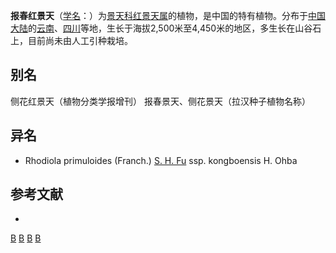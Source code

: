 {{Speciesbox 
| genus = Rhodiola
| species = primuloides
| authority = (Franch.) [[傅书遐|S. H. Fu]]
| subdivision_ranks =[[亚种|亚种]]
| subdivision =
* 报春红景天 ''R. p.'' subsp. ''primuloides''
* [[工布红景天|工布红景天]] ''R. p.'' subsp. ''kongboensis''
}}

'''报春红景天'''（[[学名|学名]]：{{lang|la|''Rhodiola primuloides''}}）为[[景天科|景天科]][[红景天属|红景天属]]的植物，是中国的特有植物。分布于[[中国大陆|中国大陆]]的[[云南|云南]]、[[四川|四川]]等地，生长于海拔2,500米至4,450米的地区，多生长在山谷石上，目前尚未由人工引种栽培。

== 别名 ==
侧花红景天（植物分类学报增刊） 报春景天、侧花景天（拉汉种子植物名称）

== 异名 ==
* Rhodiola primuloides (Franch.) [[傅书遐|S. H. Fu]] ssp. kongboensis H. Ohba

== 参考文献 ==
<div class="references-small">
* {{cite web| url =http://www.bioinfo.cn/db05/KmzwSpecies.php?action=view&id=5748| title =报春红景天（原亚种）| work =《中国高等植物数据库全库》| publisher =中国科学院微生物研究所| author =昆明植物研究所| accessdate =2009-02-25| deadurl =yes| archiveurl =https://web.archive.org/web/20160305021058/http://www.bioinfo.cn/db05/KmzwSpecies.php?action=view&id=5748| archivedate =2016-03-05}}
</div>
{{Taxonbar|from=Q11076660}}

{{DEFAULTSORT:Rhodiola primuloides}}
[[Category:红景天属|B]]
[[Category:中國特有植物|B]]
[[Category:云南植物|B]]
[[Category:四川植物|B]]